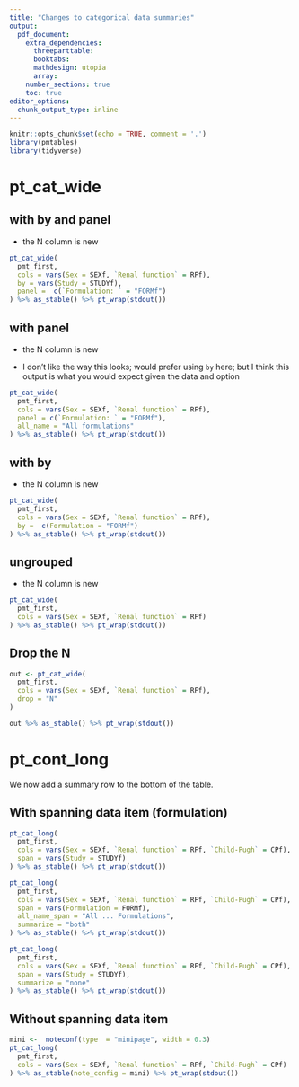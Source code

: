 ```yaml
---
title: "Changes to categorical data summaries"
output: 
  pdf_document: 
    extra_dependencies: 
      threeparttable:
      booktabs:
      mathdesign: utopia
      array:
    number_sections: true
    toc: true 
editor_options: 
  chunk_output_type: inline
---
```


```r
knitr::opts_chunk$set(echo = TRUE, comment = '.')
library(pmtables)
library(tidyverse)
```

\clearpage

# pt_cat_wide

## with by and panel

- the N column is new

```r
pt_cat_wide(
  pmt_first,
  cols = vars(Sex = SEXf, `Renal function` = RFf),
  by = vars(Study = STUDYf),
  panel =  c(`Formulation: ` = "FORMf")
) %>% as_stable() %>% pt_wrap(stdout())
```

\clearpage

## with panel

- the N column is new

- I don't like the way this looks; would prefer using `by` here; but I think 
this output is what you would expect given the data and option

```r
pt_cat_wide(
  pmt_first,
  cols = vars(Sex = SEXf, `Renal function` = RFf),
  panel = c(`Formulation: ` = "FORMf"), 
  all_name = "All formulations"
) %>% as_stable() %>% pt_wrap(stdout())
```


\clearpage

## with by

- the N column is new

```r
pt_cat_wide(
  pmt_first,
  cols = vars(Sex = SEXf, `Renal function` = RFf),
  by =  c(Formulation = "FORMf")
) %>% as_stable() %>% pt_wrap(stdout())
```


\clearpage

## ungrouped

- the N column is new

```r
pt_cat_wide(
  pmt_first,
  cols = vars(Sex = SEXf, `Renal function` = RFf)
) %>% as_stable() %>% pt_wrap(stdout())
```

## Drop the N

```r
out <- pt_cat_wide(
  pmt_first,
  cols = vars(Sex = SEXf, `Renal function` = RFf), 
  drop = "N"
) 
```

```r
out %>% as_stable() %>% pt_wrap(stdout())
```


\clearpage

# pt_cont_long

We now add a summary row to the bottom of the table.

## With spanning data item (formulation)


```r
pt_cat_long(
  pmt_first,
  cols = vars(Sex = SEXf, `Renal function` = RFf, `Child-Pugh` = CPf),
  span = vars(Study = STUDYf)
) %>% as_stable() %>% pt_wrap(stdout())
```

\clearpage

```r
pt_cat_long(
  pmt_first,
  cols = vars(Sex = SEXf, `Renal function` = RFf, `Child-Pugh` = CPf),
  span = vars(Formulation = FORMf),
  all_name_span = "All ... Formulations", 
  summarize = "both"
) %>% as_stable() %>% pt_wrap(stdout())
```


\clearpage

```r
pt_cat_long(
  pmt_first,
  cols = vars(Sex = SEXf, `Renal function` = RFf, `Child-Pugh` = CPf),
  span = vars(Study = STUDYf),
  summarize = "none"
) %>% as_stable() %>% pt_wrap(stdout())
```


\clearpage

## Without spanning data item

```r
mini <-  noteconf(type  = "minipage", width = 0.3)
pt_cat_long(
  pmt_first,
  cols = vars(Sex = SEXf, `Renal function` = RFf, `Child-Pugh` = CPf)
) %>% as_stable(note_config = mini) %>% pt_wrap(stdout())

```

